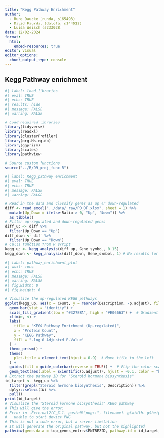 ```yaml
---
title: "Kegg Pathway Enrichment"
author: 
  - Rune Daucke (runda, s165493)
  - David Faurdal (dalofa, s144523)
  - Luisa Weisch (s233028)
date: 12/02-2024
format:
  html:
    embed-resources: true
editor: visual
editor_options: 
  chunk_output_type: console
---
```


## Kegg Pathway enrichment

```r
#| label: load_libraries
#| eval: TRUE
#| echo: TRUE
#| results: hide
#| message: FALSE
#| warning: FALSE

# Load required libraries
library(tidyverse)
library(readxl)
library(clusterProfiler)
library(org.Hs.eg.db)
library(ggprism)
library(scales)
library(pathview)

# Source custom functions
source("../R/99_proj_func.R")
```

```r
#| label: Kegg_pathway enrichment
#| eval: TRUE
#| echo: TRUE
#| message: FALSE
#| warning: FALSE

# Read in the data and classify genes as up or down-regulated
diff <- read_excel("../data/_raw/PD_DF.xlsx", sheet = 1) %>%
  mutate(Up_Down = ifelse(Ratio > 0, "Up", "Down")) %>%
  as_tibble()
# Filter up-regulated and down-regulated genes
diff_up <- diff %>%
  filter(Up_Down == "Up")
diff_down <- diff %>%
  filter(Up_Down == "Down")
# Calls function from R script
kegg_up <- kegg_analysis(diff_up, Gene_symbol, 0.15)
kegg_down <- kegg_analysis(diff_down, Gene_symbol, 1) # No results for kegg_down
```

```r
#| label: pathway_enrichment_plot
#| eval: TRUE
#| echo: TRUE
#| message: FALSE
#| warning: FALSE
#| fig.width: 8
#| fig.height: 6

# Visualize the up-regulated KEGG pathways
ggplot(kegg_up, aes(x = Count, y = reorder(Description, -p.adjust), fill = p.adjust)) +
  geom_bar(stat = "identity") +
  scale_fill_gradient(low = "#327EBA", high = "#E06663") +  # Gradient from blue to red
  xlim(0, 5) +
  labs(
    title = "KEGG Pathway Enrichment (Up-regulated)",
    x = "Protein Count",
    y = "KEGG Pathway",
    fill = "-log10 Adjusted P-Value"
  ) +
  theme_prism() +
  theme(
    plot.title = element_text(hjust = 0.9)  # Move title to the left
  ) +
  guides(fill = guide_colorbar(reverse = TRUE)) +  # Flip the color scale in the legend
  geom_text(aes(label = scientific(p.adjust)), hjust = -0.1, color = "black")  # Format p
# Extract the pathway ID for "Steroid hormone biosynthesis"
id_target <- kegg_up %>%
  filter(grepl("Steroid hormone biosynthesis", Description)) %>%
  dplyr::select(ID) %>%
  pull()
print(id_target)
# Visualize the "Steroid hormone biosynthesis" KEGG pathway
# This will give the error:
# Error in .External2(C_X11, paste0("png::", filename), g$width, g$height,  : 
#   unable to start device PNG
# This is not a code error, but a server limitation
# It will generate the original pathway, but not the highlighted
pathview(gene.data = top_genes_entrez$ENTREZID, pathway.id = id_target, species = "hsa")
```
